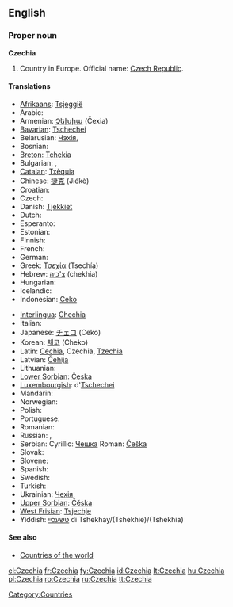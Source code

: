 ==English==

===Proper noun===
'''Czechia'''

# Country in Europe. Official name: [[Czech Republic]].

====Translations====
{{trans-top|country in Europe}}
* [[Afrikaans]]: [[Tsjeggië]]
* Arabic: {{Arab|[[تشيك]]}}
* Armenian: [[Չեխիա]] (Čexia)
* [[Bavarian]]: [[Tschechei]]
* Belarusian: [[Чэхія]],  {{t|be|Чэхія|f|tr=Čéxija|sc=Cyrl}}
* Bosnian: {{t-|bs|Češka|f}}
* [[Breton]]: [[Tchekia]]
* Bulgarian: {{t+|bg|Чехия|sc=Cyrl}},  {{t|bg|Чехия|f|tr=Čéxija|sc=Cyrl}}
* [[Catalan]]: [[Txèquia]]
* Chinese: [[捷克]] (Jiékè)
* Croatian: {{t-|hr|Češka|f}}
* Czech: {{t+|cs|Česko|n}}
* Danish: [[Tjekkiet]]
* Dutch: {{t+|nl|Tsjechië|n}}
* Esperanto: {{t-|eo|Ĉeĥio|xs=Esperanto}}
* Estonian: {{t-|et|Tšehhi}}
* Finnish: {{t+|fi|Tšekki}}
* French: {{t+|fr|Tchéquie|f}}
* German: {{t+|de|Tschechien}}
* Greek: [[Τσεχία]] (Tsechía) {{f}}
* Hebrew: [[צ'כיה]] (chekhia)
* Hungarian: {{t+|hu|Csehország}}
* Icelandic: {{t+|is|Tékkland}}
* Indonesian: [[Ceko]]
{{trans-mid}}
* [[Interlingua]]: [[Chechia]]
* Italian: {{t+|it|Cechia}}
* Japanese: [[チェコ]] (Ceko)
* Korean: [[체코]] (Cheko)
* Latin: [[Cechia]], Czechia, [[Tzechia]]
* Latvian: [[Čehija]] {{f}}
* Lithuanian: {{t+|lt|Čekija|f|xs=Lithuanian}}
* [[Lower Sorbian]]: [[Česka]] {{f}}
* [[Luxembourgish]]: d'[[Tschechei]]
* Mandarin: {{t|zh|捷克|tr=Jiékè|sc=Hani}}
* Norwegian: {{t+|no|Tsjekkia}}
* Polish: {{t+|pl|Czechy|p}}
* Portuguese: {{t+|pt|Chéquia}}
* Romanian: {{t+|ro|Cehia}}
* Russian: {{t+|ru|Чехия|sc=Cyrl}},  {{t|ru|Чехия|f|tr=Čéxija|sc=Cyrl}}
* Serbian: Cyrillic: [[Чешка]] {{f}} Roman: [[Češka]] {{f}}
* Slovak: {{t-|sk|Česko|n}}
* Slovene: {{t+|sl|Češka|f}}
* Spanish: {{t+|es|Chequia}}
* Swedish: {{t+|sv|Tjeckien}}
* Turkish: {{t+|tr|Çek Cumhuriyeti}}
* Ukrainian: [[Чехія]],  {{t|uk|Чехія|f|tr=Čéxija|sc=Cyrl}}
* [[Upper Sorbian]]: [[Čěska]] {{f}}
* [[West Frisian]]: [[Tsjechje]]
* Yiddish: [[טשעכיי]] di Tshekhay/(Tshekhie)/(Tshekhia)
{{trans-bottom}}

====See also====
* [[Appendix:Countries of the world|Countries of the world]]

[[Category:Countries]]

[[el:Czechia]]
[[fr:Czechia]]
[[fy:Czechia]]
[[id:Czechia]]
[[lt:Czechia]]
[[hu:Czechia]]
[[pl:Czechia]]
[[ro:Czechia]]
[[ru:Czechia]]
[[tt:Czechia]]